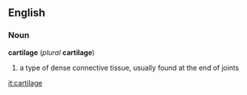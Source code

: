 ==English==
===Noun===
''' cartilage ''' (''plural'' ''' cartilage ''')
#a type of dense connective tissue, usually found at the end of joints

[[it:cartilage]]